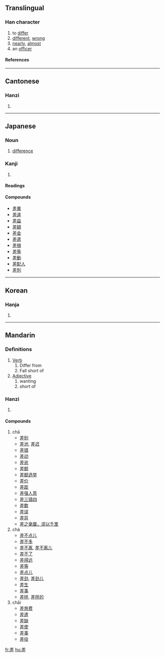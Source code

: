 ==Translingual==
===Han character===
{{Han char|rn=48|rad=工|as=07|sn=10|four=8021<sub>1</sub>|canj=廿手一 (TQM)}}
# to [[differ]]
# [[different]], [[wrong]]
# [[nearly]], [[almost]]
# an [[officer]]
====References====
{{Han ref|kx=0326.020|dkj=08732|dj=0629.120|hdz=10413.040|uh=5DEE|ud=24046|bh=AE74|bd=44660}}
----
==Cantonese==
===Hanzi===
{{yue-hanzi|jyut=|y=cha1, chaai1}}
# {{defn|Cantonese}}
----
==Japanese==
===Noun===
{{ja-noun|k|count=|hira=さ|kata=|rom=sa|kanji=|kyu=|shin=|hidx=}}
# [[difference]]

===Kanji===
{{ja-kanji|grade=4|rs=工07}}
# {{defn|Japanese}} 
====Readings====
{{ja-readings|on=[[し]] ([[shi]]), [[さ]] ([[sa]])|kun=[[さす]] ([[差す]], [[sasu]]), [[たがう]] ([[tagau]]), [[たがい]] ([[tagai]])}}
====Compounds====
* [[差異]]
* [[差違]]
* [[差益]]
* [[差額]]
* [[差金]]
* [[差遣]]
* [[差損]]
* [[差等]]
* [[差動]]
* [[差配人]]
* [[差別]]
----
==Korean==
===Hanja===
{{ko-hanja|hangeul=[[차]], [[치]]|rv=cha, chi|mr=ch'a, ch'i}}
# {{defn|Korean}}
----
==Mandarin==
===Definitions===
# [[Verb]]
## Differ from
## Fall short of
# [[Adjective]]
## wanting
## short of
===Hanzi===
{{cmn-hanzi|pin=[[chā]] (cha1), [[chà]] (cha4), [[chāi]] (chai1), [[cī]] (ci1), [[zhào]] (zhao4)|wg=ch'ai<sup>1</sup>, chao<sup>4</sup>}}
# {{defn|Mandarin}}

====Compounds====
#chā
#*[[差别]]
#*[[差池]], [[差迟]]
#*[[差错]]
#*[[差动]]
#*[[差讹]]
#*[[差额]]
#*[[差额选举]]
#*[[差价]]
#*[[差距]]
#*[[差强人意]]
#*[[差三错四]]
#*[[差数]]
#*[[差误]]
#*[[差异]]
#*[[差之毫厘，谬以千里]]
#chà
#*[[差不点儿]]
#*[[差不多]]
#*[[差不离]], [[差不离儿]]
#*[[差不了]]
#*[[差得远]]
#*[[差等]]
#*[[差点儿]]
#*[[差劲]], [[差劲儿]]
#*[[差生]]
#*[[差事]]
#*[[差样]], [[差样的]]
#chāi
#*[[差旅费]]
#*[[差遣]]
#*[[差缺]]
#*[[差使]]
#*[[差事]]
#*[[差役]]

[[fr:差]]
[[hu:差]]